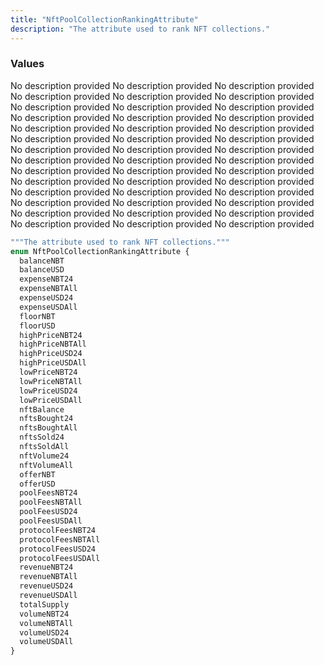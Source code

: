 ```yaml
---
title: "NftPoolCollectionRankingAttribute"
description: "The attribute used to rank NFT collections."
---
```


### Values

<ResponseField name="balanceNBT" type="enum">
  No description provided
</ResponseField>

<ResponseField name="balanceUSD" type="enum">
  No description provided
</ResponseField>

<ResponseField name="expenseNBT24" type="enum">
  No description provided
</ResponseField>

<ResponseField name="expenseNBTAll" type="enum">
  No description provided
</ResponseField>

<ResponseField name="expenseUSD24" type="enum">
  No description provided
</ResponseField>

<ResponseField name="expenseUSDAll" type="enum">
  No description provided
</ResponseField>

<ResponseField name="floorNBT" type="enum">
  No description provided
</ResponseField>

<ResponseField name="floorUSD" type="enum">
  No description provided
</ResponseField>

<ResponseField name="highPriceNBT24" type="enum">
  No description provided
</ResponseField>

<ResponseField name="highPriceNBTAll" type="enum">
  No description provided
</ResponseField>

<ResponseField name="highPriceUSD24" type="enum">
  No description provided
</ResponseField>

<ResponseField name="highPriceUSDAll" type="enum">
  No description provided
</ResponseField>

<ResponseField name="lowPriceNBT24" type="enum">
  No description provided
</ResponseField>

<ResponseField name="lowPriceNBTAll" type="enum">
  No description provided
</ResponseField>

<ResponseField name="lowPriceUSD24" type="enum">
  No description provided
</ResponseField>

<ResponseField name="lowPriceUSDAll" type="enum">
  No description provided
</ResponseField>

<ResponseField name="nftBalance" type="enum">
  No description provided
</ResponseField>

<ResponseField name="nftsBought24" type="enum">
  No description provided
</ResponseField>

<ResponseField name="nftsBoughtAll" type="enum">
  No description provided
</ResponseField>

<ResponseField name="nftsSold24" type="enum">
  No description provided
</ResponseField>

<ResponseField name="nftsSoldAll" type="enum">
  No description provided
</ResponseField>

<ResponseField name="nftVolume24" type="enum">
  No description provided
</ResponseField>

<ResponseField name="nftVolumeAll" type="enum">
  No description provided
</ResponseField>

<ResponseField name="offerNBT" type="enum">
  No description provided
</ResponseField>

<ResponseField name="offerUSD" type="enum">
  No description provided
</ResponseField>

<ResponseField name="poolFeesNBT24" type="enum">
  No description provided
</ResponseField>

<ResponseField name="poolFeesNBTAll" type="enum">
  No description provided
</ResponseField>

<ResponseField name="poolFeesUSD24" type="enum">
  No description provided
</ResponseField>

<ResponseField name="poolFeesUSDAll" type="enum">
  No description provided
</ResponseField>

<ResponseField name="protocolFeesNBT24" type="enum">
  No description provided
</ResponseField>

<ResponseField name="protocolFeesNBTAll" type="enum">
  No description provided
</ResponseField>

<ResponseField name="protocolFeesUSD24" type="enum">
  No description provided
</ResponseField>

<ResponseField name="protocolFeesUSDAll" type="enum">
  No description provided
</ResponseField>

<ResponseField name="revenueNBT24" type="enum">
  No description provided
</ResponseField>

<ResponseField name="revenueNBTAll" type="enum">
  No description provided
</ResponseField>

<ResponseField name="revenueUSD24" type="enum">
  No description provided
</ResponseField>

<ResponseField name="revenueUSDAll" type="enum">
  No description provided
</ResponseField>

<ResponseField name="totalSupply" type="enum">
  No description provided
</ResponseField>

<ResponseField name="volumeNBT24" type="enum">
  No description provided
</ResponseField>

<ResponseField name="volumeNBTAll" type="enum">
  No description provided
</ResponseField>

<ResponseField name="volumeUSD24" type="enum">
  No description provided
</ResponseField>

<ResponseField name="volumeUSDAll" type="enum">
  No description provided
</ResponseField>


```graphql NftPoolCollectionRankingAttribute
"""The attribute used to rank NFT collections."""
enum NftPoolCollectionRankingAttribute {
  balanceNBT
  balanceUSD
  expenseNBT24
  expenseNBTAll
  expenseUSD24
  expenseUSDAll
  floorNBT
  floorUSD
  highPriceNBT24
  highPriceNBTAll
  highPriceUSD24
  highPriceUSDAll
  lowPriceNBT24
  lowPriceNBTAll
  lowPriceUSD24
  lowPriceUSDAll
  nftBalance
  nftsBought24
  nftsBoughtAll
  nftsSold24
  nftsSoldAll
  nftVolume24
  nftVolumeAll
  offerNBT
  offerUSD
  poolFeesNBT24
  poolFeesNBTAll
  poolFeesUSD24
  poolFeesUSDAll
  protocolFeesNBT24
  protocolFeesNBTAll
  protocolFeesUSD24
  protocolFeesUSDAll
  revenueNBT24
  revenueNBTAll
  revenueUSD24
  revenueUSDAll
  totalSupply
  volumeNBT24
  volumeNBTAll
  volumeUSD24
  volumeUSDAll
}
```
